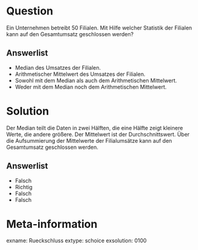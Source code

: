 Question
========

Ein Unternehmen betreibt 50 Filialen. 
Mit Hilfe welcher Statistik der Filialen kann auf den Gesamtumsatz geschlossen werden?

Answerlist
----------
* Median des Umsatzes der Filialen.
* Arithmetischer Mittelwert des Umsatzes der Filialen.
* Sowohl mit dem Median als auch dem Arithmetischen Mittelwert.
* Weder mit dem Median noch dem Arithmetischen Mittelwert.


Solution
========

Der Median teilt die Daten in zwei Hälften, die eine Hälfte zeigt kleinere Werte, die andere größere.
Der Mittelwert ist der Durchschnittswert.
Über die Aufsummierung der Mittelwerte der Filialumsätze kann auf den Gesamtumsatz geschlossen werden.

Answerlist
----------
* Falsch
* Richtig
* Falsch
* Falsch


Meta-information
================
exname: Rueckschluss
extype: schoice
exsolution: 0100